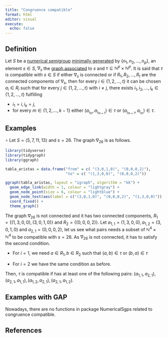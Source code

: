 ```yaml
---
title: "Congruence compatible"
format: html
editor: visual
execute: 
  echo: false
---
```


## Definition

Let $S$ be a [numerical semigroup](../Basic-concepts/Numerical-semigroup.qmd) [minimally generated](../Basic-concepts/Minimal-set-of-generators.qmd) by $\{n_1, n_2, \ldots, n_p\}$, an element $s \in S$, $\nabla_s$ the [graph associated](Graph-associated-to-an-element.qmd) to $s$ and $\tau \subseteq \mathbb{N}^p \times \mathbb{N}^p$. It is said that $\tau$ is compatible with $s \in S$ if either $\nabla_s$ is connected or if $R_1, R_2, \ldots, R_t$ are the connected components of $\nabla_s$, then for every $i \in \{1, 2, \ldots, t\}$ it can be chosen $a_i \in R_i$ such that for every $j \in \{1, 2, \ldots, t\}$ with $i \ne j$, there exists $i_1, i_2, \ldots, i_k \in \{1, 2, \ldots, t\}$ fulfilling

-   $i_1 = i, i_k = j$,
-   for every $m \in \{1, 2, \ldots, k-1\}$ either $(a_{i_m}, a_{i_{m+1}}) \in \tau$ or $(a_{i_{m+1}}, a_{i_m}) \in \tau$.

## Examples

$\circ$ Let $S = \langle 5, 7, 11, 13 \rangle$ and $s = 26$. The graph $\nabla_{26}$ is as follows.

```r

library(tidyverse)
library(tidygraph)
library(ggraph)
```

```r
tabla_aristas = data.frame("from" = c( "(3,0,1,0)", "(0,0,0,2)"),
                           "to" = c( "(1,3,0,0)", "(0,0,0,2)"))

ggraph(tabla_aristas, layout = "igraph", algorithm = "kk") + 
  geom_edge_link(width = 1, colour = "lightgray") +
  geom_node_point(size = 6, colour = "lightblue") +
  geom_node_text(aes(label = c("(3,0,1,0)", "(0,0,0,2)", "(1,3,0,0)")), repel = TRUE) +
  coord_fixed() +
  theme_graph()
```

The graph $\nabla_{26}$ is not connected and it has two connected components, $R_1 = \{(1,3,0,0), (3,0,1,0)\}$ and $R_2 = \{(0,0,0,2)\}$. Let $a_{1,1} = (1,3,0,0), a_{1,2} = (3,0,1,0)$ and $a_{2,1} = (0,0,0,2)$, let us see what pairs needs a subset of $\mathbb{N}^4 \times \mathbb{N}^4$ to be compatible with $s = 26$. As $\nabla_{26}$ is not connected, it has to satisfy the second condition.

-   For $i = 1$, we need $a \in R_1, b \in R_2$ such that $(a,b) \in \tau$ or $(b,a) \in \tau$

-   For $i = 2$ we have the same condition as before.

Then, $\tau$ is compatible if has at least one of the following pairs: $(a_{1,1}, a_{2,1}), (a_{2,1}, a_{1,1}), (a_{1,2}, a_{2,1}), (a_{2,1}, a_{1,2})$.

## Examples with GAP

Nowadays, there are no functions in package NumericalSgps related to congruence compatible.

## References
